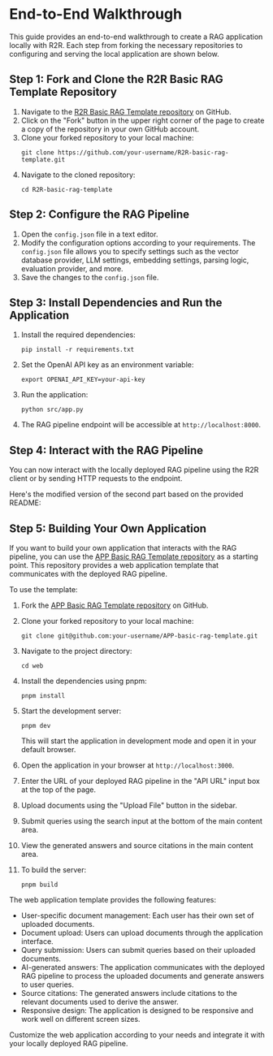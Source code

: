 # End-to-End Walkthrough
This guide provides an end-to-end walkthrough to create a RAG application locally with R2R. Each step from forking the necessary repositories to configuring and serving the local application are shown below.

## Step 1: Fork and Clone the R2R Basic RAG Template Repository

1. Navigate to the [R2R Basic RAG Template repository](https://github.com/SciPhi-AI/R2R-basic-rag-template) on GitHub.
2. Click on the "Fork" button in the upper right corner of the page to create a copy of the repository in your own GitHub account.
3. Clone your forked repository to your local machine:
   ```
   git clone https://github.com/your-username/R2R-basic-rag-template.git
   ```
4. Navigate to the cloned repository:
   ```
   cd R2R-basic-rag-template
   ```

## Step 2: Configure the RAG Pipeline

1. Open the `config.json` file in a text editor.
2. Modify the configuration options according to your requirements. The `config.json` file allows you to specify settings such as the vector database provider, LLM settings, embedding settings, parsing logic, evaluation provider, and more.
3. Save the changes to the `config.json` file.

## Step 3: Install Dependencies and Run the Application

1. Install the required dependencies:
   ```
   pip install -r requirements.txt
   ```
2. Set the OpenAI API key as an environment variable:
   ```
   export OPENAI_API_KEY=your-api-key
   ```
3. Run the application:
   ```
   python src/app.py
   ```
4. The RAG pipeline endpoint will be accessible at `http://localhost:8000`.

## Step 4: Interact with the RAG Pipeline

You can now interact with the locally deployed RAG pipeline using the R2R client or by sending HTTP requests to the endpoint.

Here's the modified version of the second part based on the provided README:

## Step 5: Building Your Own Application

If you want to build your own application that interacts with the RAG pipeline, you can use the [APP Basic RAG Template repository](https://github.com/SciPhi-AI/APP-basic-rag-template) as a starting point. This repository provides a web application template that communicates with the deployed RAG pipeline.

To use the template:

1. Fork the [APP Basic RAG Template repository](https://github.com/SciPhi-AI/APP-basic-rag-template) on GitHub.

2. Clone your forked repository to your local machine:

   ```
   git clone git@github.com:your-username/APP-basic-rag-template.git
   ```

3. Navigate to the project directory:

   ```
   cd web
   ```

4. Install the dependencies using pnpm:

   ```
   pnpm install
   ```

5. Start the development server:

   ```
   pnpm dev
   ```

   This will start the application in development mode and open it in your default browser.

6. Open the application in your browser at `http://localhost:3000`.

7. Enter the URL of your deployed RAG pipeline in the "API URL" input box at the top of the page.

8. Upload documents using the "Upload File" button in the sidebar.

9. Submit queries using the search input at the bottom of the main content area.

10. View the generated answers and source citations in the main content area.

11. To build the server:

    ```
    pnpm build
    ```

The web application template provides the following features:

- User-specific document management: Each user has their own set of uploaded documents.
- Document upload: Users can upload documents through the application interface.
- Query submission: Users can submit queries based on their uploaded documents.
- AI-generated answers: The application communicates with the deployed RAG pipeline to process the uploaded documents and generate answers to user queries.
- Source citations: The generated answers include citations to the relevant documents used to derive the answer.
- Responsive design: The application is designed to be responsive and work well on different screen sizes.

Customize the web application according to your needs and integrate it with your locally deployed RAG pipeline.